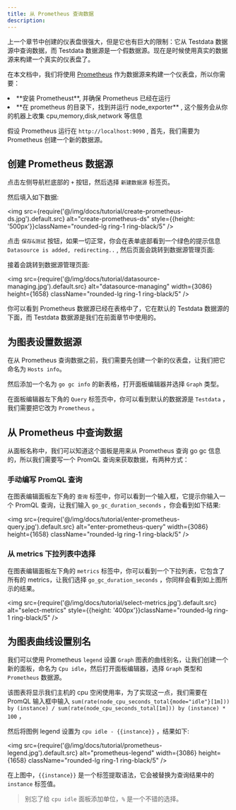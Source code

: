 ```yaml
---
title: 从 Prometheus 查询数据
description: 
---
```



上一个章节中创建的仪表盘很强大，但是它也有巨大的限制：它从 Testdata 数据源中查询数据，而 Testdata 数据源是一个假数据源。现在是时候使用真实的数据源来构建一个真实的仪表盘了。

在本文档中，我们将使用 [Prometheus](https://prometheus.io/) 作为数据源来构建一个仪表盘，所以你需要：

<TextList>
    <li>**安装 Prometheust**, 并确保 Prometheus 已经在运行</li>
    <li>**在 prometheus 的目录下，找到并运行 node_exporter** , 这个服务会从你的机器上收集 cpu,memory,disk,network 等信息</li>
</TextList>


假设 Prometheus 运行在 `http://localhost:9090` , 首先，我们需要为 Prometheus 创建一个新的数据源。

## 创建 Prometheus 数据源

点击左侧导航栏底部的 `+` 按钮，然后选择 `新建数据源` 标签页。

然后填入如下数据:

<img src={require('@/img/docs/tutorial/create-prometheus-ds.jpg').default.src} alt="create-prometheus-ds" style={{height: '500px'}}className="rounded-lg ring-1 ring-black/5" />


点击 `保存&测试` 按钮，如果一切正常，你会在表单底部看到一个绿色的提示信息 `Datasource is added, redirecting..` , 然后页面会跳转到数据源管理页面:

接着会跳转到数据源管理页面:

<img src={require('@/img/docs/tutorial/datasource-managing.jpg').default.src} alt="datasource-managing" width={3086} height={1658} className="rounded-lg ring-1 ring-black/5" />


你可以看到 Prometheus 数据源已经在表格中了，它在默认的 Testdata 数据源的下面，而 Testdata 数据源是我们在前面章节中使用的。

## 为图表设置数据源

在从 Prometheus 查询数据之前，我们需要先创建一个新的仪表盘，让我们把它命名为 `Hosts info`。

然后添加一个名为 `go gc info` 的新表格，打开面板编辑器并选择 `Graph` 类型。

在面板编辑器左下角的 `Query` 标签页中，你可以看到默认的数据源是 `Testdata` ，我们需要把它改为 `Prometheus` 。

## 从 Prometheus 中查询数据

从面板名称中，我们可以知道这个面板是用来从 Prometheus 查询 go gc 信息的，所以我们需要写一个 PromQL 查询来获取数据，有两种方式：

### 手动编写 PromQL 查询

在图表编辑面板左下角的 `查询` 标签中，你可以看到一个输入框，它提示你输入一个 PromQL 查询，让我们输入 `go_gc_duration_seconds` ，你会看到如下结果:


<img src={require('@/img/docs/tutorial/enter-prometheus-query.jpg').default.src} alt="enter-prometheus-query" width={3086} height={1658} className="rounded-lg ring-1 ring-black/5" />


### 从 metrics 下拉列表中选择

在图表编辑面板左下角的 `metrics` 标签中，你可以看到一个下拉列表，它包含了所有的 metrics，让我们选择 `go_gc_duration_seconds` ，你同样会看到如上图所示的结果。

<img src={require('@/img/docs/tutorial/select-metrics.jpg').default.src} alt="select-metrics" style={{height: '400px'}}className="rounded-lg ring-1 ring-black/5" />


## 为图表曲线设置别名

我们可以使用 Prometheus `legend` 设置 `Graph` 图表的曲线别名，让我们创建一个新的面板，命名为 `Cpu idle`，然后打开面板编辑器，选择 `Graph` 类型和 `Prometheus` 数据源。

该图表将显示我们主机的 cpu 空闲使用率，为了实现这一点，我们需要在 PromQL 输入框中输入 `sum(rate(node_cpu_seconds_total{mode="idle"}[1m])) by (instance) / sum(rate(node_cpu_seconds_total[1m])) by (instance) * 100` ，

然后将图例 legend 设置为 `cpu idle - {{instance}}` ，结果如下:

<img src={require('@/img/docs/tutorial/prometheus-legend.jpg').default.src} alt="prometheus-legend" width={3086} height={1658} className="rounded-lg ring-1 ring-black/5" />

在上图中，`{{instance}}` 是一个标签提取语法，它会被替换为查询结果中的 `instance` 标签值。


> 别忘了给  `cpu idle` 面板添加单位，`%` 是一个不错的选择。




